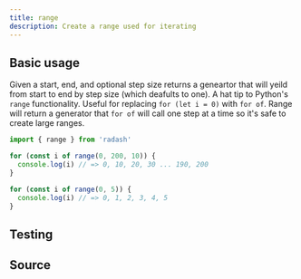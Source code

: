 ```yaml
---
title: range
description: Create a range used for iterating
---
```



## Basic usage

Given a start, end, and optional step size returns a geneartor that will yeild from start to end by step size (which deafults to one). A hat tip to Python's `range` functionality. Useful for replacing `for (let i = 0)` with `for of`. Range will return a generator that `for of` will call one step at a time so it's safe to create large ranges.

```ts
import { range } from 'radash'

for (const i of range(0, 200, 10)) {
  console.log(i) // => 0, 10, 20, 30 ... 190, 200
}

for (const i of range(0, 5)) {
  console.log(i) // => 0, 1, 2, 3, 4, 5
}
```

## Testing

<TestingLinkAndPreview module="array" func="range" />

## Source

<SourceLinkAndPreview module="array" func="range" />